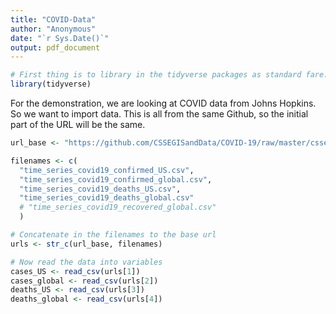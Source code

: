 ```yaml
---
title: "COVID-Data"
author: "Anonymous"
date: "`r Sys.Date()`"
output: pdf_document
---
```


```r
# First thing is to library in the tidyverse packages as standard fare.
library(tidyverse)
```

For the demonstration, we are looking at COVID data from Johns Hopkins.
So we want to import data.
This is all from the same Github, so the initial part of the URL will be the same.

```r
url_base <- "https://github.com/CSSEGISandData/COVID-19/raw/master/csse_covid_19_data/csse_covid_19_time_series/"

filenames <- c(
  "time_series_covid19_confirmed_US.csv",
  "time_series_covid19_confirmed_global.csv",
  "time_series_covid19_deaths_US.csv",
  "time_series_covid19_deaths_global.csv"
  # "time_series_covid19_recovered_global.csv"
  )

# Concatenate in the filenames to the base url
urls <- str_c(url_base, filenames)

# Now read the data into variables
cases_US <- read_csv(urls[1])
cases_global <- read_csv(urls[2])
deaths_US <- read_csv(urls[3])
deaths_global <- read_csv(urls[4])
```

























